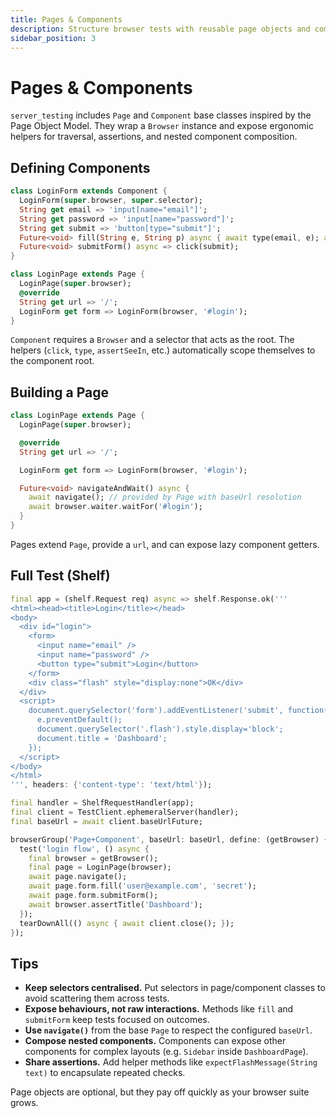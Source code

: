 ```yaml
---
title: Pages & Components
description: Structure browser tests with reusable page objects and components
sidebar_position: 3
---
```


# Pages & Components

`server_testing` includes `Page` and `Component` base classes inspired by the Page Object Model. They wrap a `Browser` instance and expose ergonomic helpers for traversal, assertions, and nested component composition.

## Defining Components

```dart
class LoginForm extends Component {
  LoginForm(super.browser, super.selector);
  String get email => 'input[name="email"]';
  String get password => 'input[name="password"]';
  String get submit => 'button[type="submit"]';
  Future<void> fill(String e, String p) async { await type(email, e); await type(password, p); }
  Future<void> submitForm() async => click(submit);
}

class LoginPage extends Page {
  LoginPage(super.browser);
  @override
  String get url => '/';
  LoginForm get form => LoginForm(browser, '#login');
}
```

`Component` requires a `Browser` and a selector that acts as the root. The helpers (`click`, `type`, `assertSeeIn`, etc.) automatically scope themselves to the component root.

## Building a Page

```dart
class LoginPage extends Page {
  LoginPage(super.browser);

  @override
  String get url => '/';

  LoginForm get form => LoginForm(browser, '#login');

  Future<void> navigateAndWait() async {
    await navigate(); // provided by Page with baseUrl resolution
    await browser.waiter.waitFor('#login');
  }
}
```

Pages extend `Page`, provide a `url`, and can expose lazy component getters.

## Full Test (Shelf)

```dart
final app = (shelf.Request req) async => shelf.Response.ok('''
<html><head><title>Login</title></head>
<body>
  <div id="login">
    <form>
      <input name="email" />
      <input name="password" />
      <button type="submit">Login</button>
    </form>
    <div class="flash" style="display:none">OK</div>
  </div>
  <script>
    document.querySelector('form').addEventListener('submit', function(e){
      e.preventDefault();
      document.querySelector('.flash').style.display='block';
      document.title = 'Dashboard';
    });
  </script>
</body>
</html>
''', headers: {'content-type': 'text/html'});

final handler = ShelfRequestHandler(app);
final client = TestClient.ephemeralServer(handler);
final baseUrl = await client.baseUrlFuture;

browserGroup('Page+Component', baseUrl: baseUrl, define: (getBrowser) {
  test('login flow', () async {
    final browser = getBrowser();
    final page = LoginPage(browser);
    await page.navigate();
    await page.form.fill('user@example.com', 'secret');
    await page.form.submitForm();
    await browser.assertTitle('Dashboard');
  });
  tearDownAll(() async { await client.close(); });
});
```

## Tips
- **Keep selectors centralised.** Put selectors in page/component classes to avoid scattering them across tests.
- **Expose behaviours, not raw interactions.** Methods like `fill` and `submitForm` keep tests focused on outcomes.
- **Use `navigate()`** from the base `Page` to respect the configured `baseUrl`.
- **Compose nested components.** Components can expose other components for complex layouts (e.g. `Sidebar` inside `DashboardPage`).
- **Share assertions.** Add helper methods like `expectFlashMessage(String text)` to encapsulate repeated checks.

Page objects are optional, but they pay off quickly as your browser suite grows.
